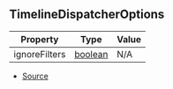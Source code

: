 ## TimelineDispatcherOptions

| Property | Type | Value |
| ----------- | ----------- | ----------- |
| ignoreFilters | [boolean](https://developer.mozilla.org/en-US/docs/Web/JavaScript/Reference/Global_Objects/Boolean) | N/A |


- [Source](https://github.com/Androz2091/discord-player/blob/cb6c009/packages/discord-player/src/hooks/useTimestamp.ts#L4)